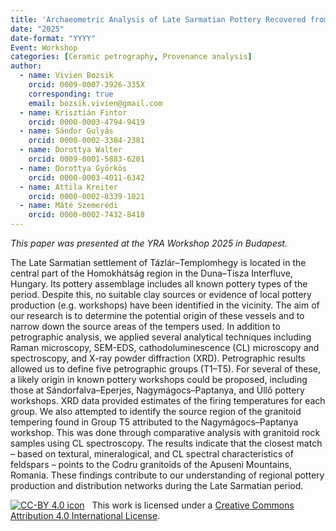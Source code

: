 ```yaml
---
title: 'Archaeometric Analysis of Late Sarmatian Pottery Recovered from Tázlár-Templomhegy Settlement'
date: "2025"
date-format: "YYYY"
Event: Workshop
categories: [Ceramic petrography, Provenance analysis]
author: 
  - name: Vivien Bozsik
    orcid: 0009-0007-3926-335X
    corresponding: true
    email: bozsik.vivien@gmail.com
  - name: Krisztián Fintor
    orcid: 0000-0003-4794-9419
  - name: Sándor Gulyás
    orcid: 0000-0002-3384-2381
  - name: Dorottya Walter
    orcid: 0009-0001-5883-6201
  - name: Dorottya Györkös
    orcid: 0000-0003-4011-6342
  - name: Attila Kreiter
    orcid: 0000-0002-8339-1021
  - name: Máté Szemerédi
    orcid: 0000-0002-7432-8418
---
```


*This paper was presented at the YRA Workshop 2025 in Budapest.*

The Late Sarmatian settlement of Tázlár–Templomhegy is located in the central part of the Homokhátság region in the Duna–Tisza Interfluve, Hungary. Its pottery assemblage includes all known pottery types of the period. Despite this, no suitable clay sources or evidence of local pottery production (e.g. workshops) have been identified in the vicinity. The aim of our research is to determine the potential origin of these vessels and to narrow down the source areas of the tempers used. 
In addition to petrographic analysis, we applied several analytical techniques including Raman microscopy, SEM-EDS, cathodoluminescence (CL) microscopy and spectroscopy, and X-ray powder diffraction (XRD). Petrographic results allowed us to define five petrographic groups (T1–T5). For several of these, a likely origin in known pottery workshops could be proposed, including those at Sándorfalva–Eperjes, Nagymágocs–Paptanya, and Üllő pottery workshops. XRD data provided estimates of the firing temperatures for each group. We also attempted to identify the source region of the granitoid tempering found in Group T5 attributed to the Nagymágocs–Paptanya workshop. This was done through comparative analysis with granitoid rock samples using CL spectroscopy. The results indicate that the closest match – based on textural, mineralogical, and CL spectral characteristics of feldspars – points to the Codru granitoids of the Apuseni Mountains, Romania. These findings contribute to our understanding of regional pottery production and distribution networks during the Late Sarmatian period.

[![CC-BY 4.0 icon](https://i.creativecommons.org/l/by/4.0/88x31.png)](http://creativecommons.org/licenses/by/4.0/)&nbsp;&nbsp; This work is licensed under a [Creative Commons Attribution 4.0 International License](https://creativecommons.org/licenses/by/4.0/). 
